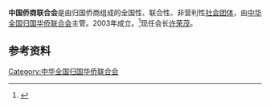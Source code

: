 '''中国侨商联合会'''是由归国侨商组成的全国性、联合性、非营利性[[社会团体|社会团体]]，由[[中华全国归国华侨联合会|中华全国归国华侨联合会]]主管。2003年成立。<ref>{{Cite web|title=中国侨商联合会|url=http://cpc.people.com.cn/n1/2018/0621/c419639-30072754.html|accessdate=2020-08-19|work=中华全国归国华侨联合会}}</ref>现任会长[[许荣茂|许荣茂]]。

== 参考资料 ==
{{reflist}}

[[Category:中华全国归国华侨联合会|Category:中华全国归国华侨联合会]]
